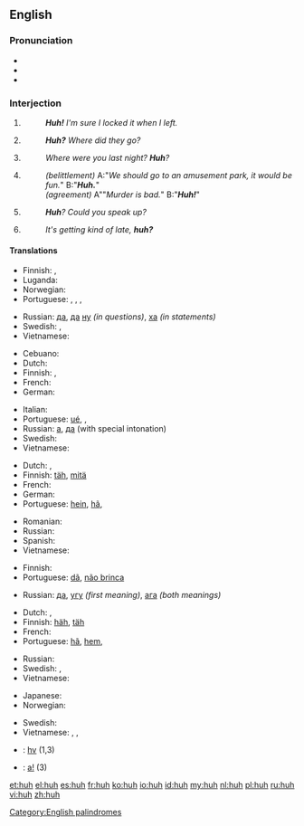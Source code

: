 ==English==

===Pronunciation===
* {{IPA|/hʌ̃/}}
* {{audio|en-us-huh.ogg|Audio (US)}}
* {{rhymes|ʌ}}

===Interjection===
{{en-interj}}

# {{context|with falling pitch}} {{n-g|used to express [[amusement]] or subtle [[surprise]].}}
#: '''''Huh!'''  I'm sure I locked it when I left.''
# {{n-g|used to express [[doubt]] or [[confusion]]}}
#: '''''Huh?''' Where did they go?''
# {{context|with rising pitch}} {{n-g|used to [[reinforce]] a [[question]]}}
#: ''Where were you last night?  '''Huh'''?''
# {{slang|with falling pitch}} {{n-g|used either to [[belittle]] the issuer of a statement/question, or [[sarcasm|sarcastically]] to indicate utter agreement, and that the statement being responded to is an extreme [[understatement]]. The intonation is changed to distinguish between the two meanings - implied [[dullness]] for belittlement, and [[feigned]] [[surprise]] for utter agreement.}}
#: ''(belittlement)'' A:"''We should go to an amusement park, it would be fun.''" B:"'''''Huh.'''''"
#: ''(agreement)'' A""''Murder is bad.''" B:"'''''Huh!'''''"
# {{informal|with rising pitch}} {{n-g|used to indicate that one did not hear what was said.}}
#: '''''Huh'''?  Could you speak up?''
# {{informal|with falling pitch}} {{n-g|used to create a [[tag question]]}}
#: ''It's getting kind of late, '''huh?'''''

====Translations====
{{trans-top|to express amusement or subtle surprise}}
* Finnish: {{t-|fi|häh}}, {{t+|fi|höh}}
* Luganda: {{tø|lg|eh eh}}
* Norwegian: {{t|no|hva}}
* Portuguese: {{t-|pt|puxa}}, {{t-|pt|eta}}, {{t-|pt|eita}}, {{t+|pt|caramba}}
{{trans-mid}}
* Russian: [[да]], [[да]] [[ну]] ''(in questions)'', [[ха]] ''(in statements)''
* Swedish: {{t|sv|vad}}, {{t|sv|vad nu}}
* Vietnamese: {{t|vi|ủa}}
{{trans-bottom}}

{{trans-top|expressing doubt or confusion}}
* Cebuano: {{tø|ceb|ha}}
* Dutch: {{t-|nl|hè}}
* Finnish: {{t-|fi|häh}}, {{t+|fi|höh}}
* French: {{t+|fr|hein}}
* German: {{t-|de|häh}}
{{trans-mid}}
* Italian: {{t|it|eh}}
* Portuguese: [[ué]],  {{t+|pt|como}},  {{t|pt|hã}}
* Russian: [[а]], [[да]] (with special intonation)
* Swedish: {{t|sv|vad}}
* Vietnamese: {{t|vi|ủa}}
{{trans-bottom}}

{{trans-top|to reinforce a question}}
* Dutch: {{t-|nl|hè}},  {{t+|nl|nou}}
* Finnish: [[täh]], [[mitä]]
* French: {{t|fr|hein}}
* German: {{t|de|hä?}}
* Portuguese: [[hein]], [[hã]],  {{t+|pt|hein}}
{{trans-mid}}
* Romanian: {{t+|ro|a}}
* Russian: {{t+|ru|а}}
* Spanish: {{t+|es|eh}}
* Vietnamese: {{t|vi|hả}}
{{trans-bottom}}

{{trans-top|"I know, huh" what huh}}
* Finnish: {{t+|fi|joo}}
* Portuguese: [[dã]], [[não brinca]]
{{trans-mid}}
* Russian: [[да]], [[угу]] ''(first meaning)'', [[ага]] ''(both meanings)''
{{trans-bottom}}

{{trans-top|to indicate that one didn't hear}}
* Dutch: {{t-|nl|hè}},  {{t+|nl|wat}}
* Finnish: [[häh]], [[täh]]
* French: {{t+|fr|hein}}
* Portuguese: [[hã]], [[hem]],  {{t+|pt|como}}
{{trans-mid}}
* Russian: {{t+|ru|эй}}
* Swedish: {{t|sv|vad}}, {{t|sv|hur sa}}
* Vietnamese: {{t|vi|cái gì}}
{{trans-bottom}}

{{trans-top|tag question}}
* Japanese: {{t|ja|ね|tr=ne|sc=Jpan}}
* Norwegian: {{t|no|eller hva}}
{{trans-mid}}
* Swedish: {{t|sv|eller hur}}
* Vietnamese: {{t|vi|nhỉ}}, {{t|vi|nhể}}, {{t|vi|nhở}}
{{trans-bottom}}

{{checktrans-top}}
* {{ttbc|chr}}: [[hv]] (1,3)
* {{ttbc|vi}}: [[a|a!]] (3)
{{trans-bottom}}

[[Category:English palindromes]]

[[et:huh]]
[[el:huh]]
[[es:huh]]
[[fr:huh]]
[[ko:huh]]
[[io:huh]]
[[id:huh]]
[[my:huh]]
[[nl:huh]]
[[pl:huh]]
[[ru:huh]]
[[vi:huh]]
[[zh:huh]]